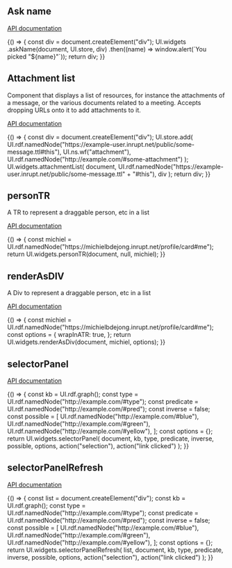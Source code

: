 


<Meta title="Interactive" />

## Ask name

[API documentation](https://solidos.github.io/solid-ui/Documentation/api/modules/_widgets_buttons_.html#askname)

<Canvas>
  <Story name="Ask name">
    {() => {
      const div = document.createElement("div");
      UI.widgets
        .askName(document, UI.store, div)
        .then((name) => window.alert(`You picked "${name}"`));
      return div;
    }}
  </Story>
</Canvas>

## Attachment list

Component that displays a list of resources, for instance the attachments of a message, or the various documents related to a meeting.
Accepts dropping URLs onto it to add attachments to it.

[API documentation](https://solidos.github.io/solid-ui/Documentation/api/modules/_widgets_buttons_.html#attachmentlist)

<Canvas>
  <Story name="Attachment list">
    {() => {
      const div = document.createElement("div");
      UI.store.add(
        UI.rdf.namedNode("https://example-user.inrupt.net/public/some-message.ttl#this"),
        UI.ns.wf("attachment"),
        UI.rdf.namedNode("http://example.com/#some-attachment")
      );
      UI.widgets.attachmentList(
        document,
        UI.rdf.namedNode("https://example-user.inrupt.net/public/some-message.ttl" + "#this"),
        div
      );
      return div;
    }}
  </Story>
</Canvas>

## personTR

A TR to represent a draggable person, etc in a list

[API documentation](https://solidos.github.io/solid-ui/Documentation/api/modules/_widgets_buttons_.html#persontr)

<Canvas>
  <Story name="Person TR">
    {() => {
      const michiel = UI.rdf.namedNode("https://michielbdejong.inrupt.net/profile/card#me");
      return UI.widgets.personTR(document, null, michiel);
    }}
  </Story>
</Canvas>

## renderAsDIV

A Div to represent a draggable person, etc in a list

[API documentation](https://solidos.github.io/solid-ui/Documentation/api/modules/_widgets_buttons_.html#persontr)

<Canvas>
  <Story name="Render As DIV">
    {() => {
      const michiel = UI.rdf.namedNode("https://michielbdejong.inrupt.net/profile/card#me");
      const options = {
        wrapInATR: true,
      };
      return UI.widgets.renderAsDiv(document, michiel, options);
    }}
  </Story>
</Canvas>

## selectorPanel

[API documentation](https://solidos.github.io/solid-ui/Documentation/api/modules/_widgets_buttons_.html#selectorpanel)

<Canvas>
  <Story name="selectorPanel">
    {() => {
      const kb = UI.rdf.graph();
      const type = UI.rdf.namedNode("http://example.com/#type");
      const predicate = UI.rdf.namedNode("http://example.com/#pred");
      const inverse = false;
      const possible = [
        UI.rdf.namedNode("http://example.com/#blue"),
        UI.rdf.namedNode("http://example.com/#green"),
        UI.rdf.namedNode("http://example.com/#yellow"),
      ];
      const options = {};
      return UI.widgets.selectorPanel(
        document,
        kb,
        type,
        predicate,
        inverse,
        possible,
        options,
        action("selection"),
        action("link clicked")
      );
    }}
  </Story>
</Canvas>

## selectorPanelRefresh

[API documentation](https://solidos.github.io/solid-ui/Documentation/api/modules/_widgets_buttons_.html#selectorpanelrefresh)

<Canvas>
  <Story name="selectorPanelRefresh">
    {() => {
      const list = document.createElement("div");
      const kb = UI.rdf.graph();
      const type = UI.rdf.namedNode("http://example.com/#type");
      const predicate = UI.rdf.namedNode("http://example.com/#pred");
      const inverse = false;
      const possible = [
        UI.rdf.namedNode("http://example.com/#blue"),
        UI.rdf.namedNode("http://example.com/#green"),
        UI.rdf.namedNode("http://example.com/#yellow"),
      ];
      const options = {};
      return UI.widgets.selectorPanelRefresh(
        list,
        document,
        kb,
        type,
        predicate,
        inverse,
        possible,
        options,
        action("selection"),
        action("link clicked")
      );
    }}
  </Story>
</Canvas>
